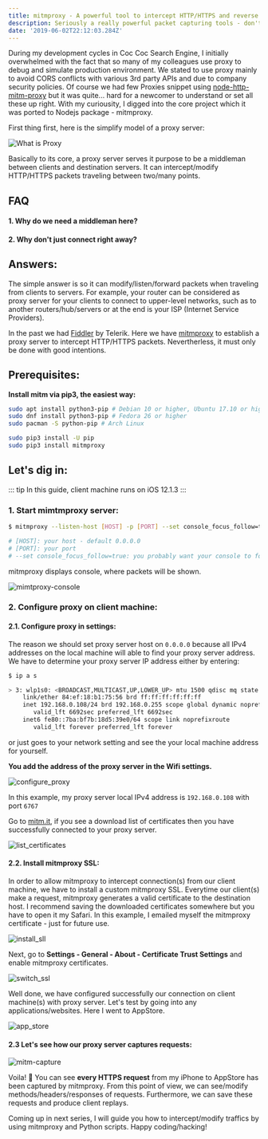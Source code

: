 ```yaml
---
title: mitmproxy - A powerful tool to intercept HTTP/HTTPS and reverse engineer any applications
description: Seriously a really powerful packet capturing tools - don't be evil.
date: '2019-06-02T22:12:03.284Z'
---
```


During my development cycles in Coc Coc Search Engine, I initially overwhelmed with the fact that so many of my colleagues use proxy to debug and simulate production environment. We stated to use proxy mainly to avoid CORS conflicts with various 3rd party APIs and due to company security policies. Of course we had few Proxies snippet using [node-http-mitm-proxy](https://github.com/joeferner/node-http-mitm-proxy) but it was quite... hard for a newcomer to understand or set all these up right. With my curiousity, I digged into the core project which it was ported to Nodejs package - mitmproxy.

First thing first, here is the simplify model of a proxy server:

![What is Proxy](/proxy-server.png)

<Note label={false} type="success">
	Basically to its core, a proxy server serves it purpose to be a middleman
	between clients and destination servers. It can intercept/modify HTTP/HTTPS
	packets traveling between two/many points.</Note>

## FAQ

#### 1. Why do we need a middleman here?

#### 2. Why don't just connect right away?

## Answers:

The simple answer is so it can modify/listen/forward packets when traveling from clients to servers.
For example, your router can be considered as proxy server for your clients to connect to upper-level networks, such as to another routers/hub/servers or at the end is your ISP (Internet Service Providers).

In the past we had [Fiddler](https://www.telerik.com/fiddler) by Telerik. Here we have [mitmproxy](https://mitmproxy.org/) to establish a proxy server to intercept HTTP/HTTPS packets. Nevertherless, it must only be done with good intentions.

## Prerequisites:

**Install mitm via pip3, the easiest way:**

```bash
sudo apt install python3-pip # Debian 10 or higher, Ubuntu 17.10 or higher
sudo dnf install python3-pip # Fedora 26 or higher
sudo pacman -S python-pip # Arch Linux

sudo pip3 install -U pip
sudo pip3 install mitmproxy
```

## Let's dig in:

::: tip
In this guide, client machine runs on iOS 12.1.3
:::

### **1. Start mimtmproxy server:**

```bash
$ mitmproxy --listen-host [HOST] -p [PORT] --set console_focus_follow=true

# [HOST]: your host - default 0.0.0.0
# [PORT]: your port
# --set console_focus_follow=true: you probably want your console to follow shown packets, no need to scroll down manually
```

mitmproxy displays console, where packets will be shown.

![mimtproxy-console](/mitm-console.png)

### **2. Configure proxy on client machine:**

#### **2.1. Configure proxy in settings:**

The reason we should set proxy server host on `0.0.0.0` because all IPv4 addresses on the local machine will able to find your proxy server address.
We have to determine your proxy server IP address either by entering:

```bash
$ ip a s
```

```bash
> 3: wlp1s0: <BROADCAST,MULTICAST,UP,LOWER_UP> mtu 1500 qdisc mq state UP group default qlen 1000
    link/ether 84:ef:18:b1:75:56 brd ff:ff:ff:ff:ff:ff
    inet 192.168.0.108/24 brd 192.168.0.255 scope global dynamic noprefixroute wlp1s0
       valid_lft 6692sec preferred_lft 6692sec
    inet6 fe80::7ba:bf7b:18d5:39e0/64 scope link noprefixroute
       valid_lft forever preferred_lft forever
```

or just goes to your network setting and see the your local machine address for yourself.

**You add the address of the proxy server in the Wifi settings.**

![configure_proxy](/configure_proxy.png)

In this example, my proxy server local IPv4 address is `192.168.0.108` with port `6767`

Go to [mitm.it](http://mitm.it), if you see a download list of certificates then you have successfully connected to your proxy server.

![list_certificates](/mitm.it.png)

#### 2.2. Install mitmproxy SSL:

In order to allow mitmproxy to intercept connection(s) from our client machine, we have to install a custom mitmproxy SSL. Everytime our client(s) make a request, mitmproxy generates a valid certificate to the destination host. I recommend saving the downloaded certificates somewhere but you have to open it my Safari. In this example, I emailed myself the mitmproxy certificate - just for future use.

![install_sll](/install_ssl.png)

Next, go to **Settings - General - About - Certificate Trust Settings** and enable mitmproxy certificates.

![switch_ssl](/switch_ssl.png)

Well done, we have configured successfully our connection on client machine(s) with proxy server. Let's test by going into any applications/websites. Here I went to AppStore.

![app_store](/app_store.png)

#### 2.3 Let's see how our proxy server captures requests:

![mitm-capture](/mitm-capture.png)

Voila! :stars: You can see **every HTTPS request** from my iPhone to AppStore has been captured by mitmproxy. From this point of view, we can see/modify methods/headers/responses of requests. Furthermore, we can save these requests and produce client replays.

Coming up in next series, I will guide you how to intercept/modify traffics by using mitmproxy and Python scripts. Happy coding/hacking!
